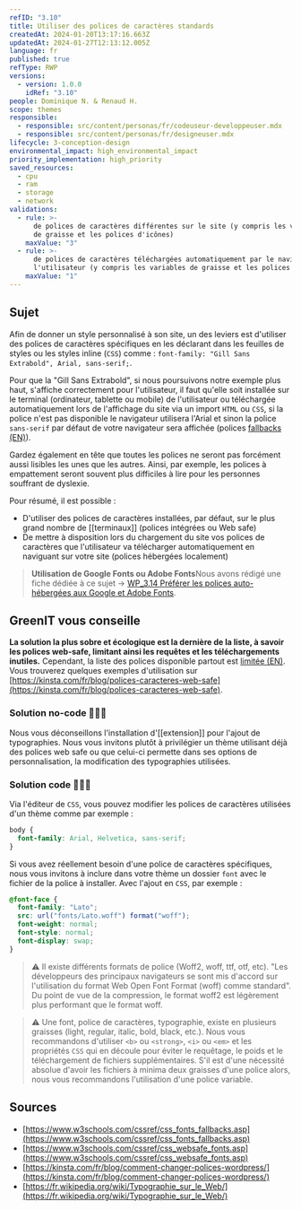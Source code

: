 ```yaml
---
refID: "3.10"
title: Utiliser des polices de caractères standards
createdAt: 2024-01-20T13:17:16.663Z
updatedAt: 2024-01-27T12:13:12.005Z
language: fr
published: true
refType: RWP
versions:
  - version: 1.0.0
    idRef: "3.10"
people: Dominique N. & Renaud H.
scope: themes
responsible:
  - responsible: src/content/personas/fr/codeuseur-developpeuser.mdx
  - responsible: src/content/personas/fr/designeuser.mdx
lifecycle: 3-conception-design
environmental_impact: high_environmental_impact
priority_implementation: high_priority
saved_resources:
  - cpu
  - ram
  - storage
  - network
validations:
  - rule: >-
      de polices de caractères différentes sur le site (y compris les variables
      de graisse et les polices d'icônes)
    maxValue: "3"
  - rule: >-
      de polices de caractères téléchargées automatiquement par le navigateur de
      l'utilisateur (y compris les variables de graisse et les polices d'icônes)
    maxValue: "1"
---
```


## Sujet

Afin de donner un style personnalisé à son site, un des leviers est d'utiliser des polices de caractères spécifiques en les déclarant dans les feuilles de styles ou les styles inline (`CSS`) comme : `font-family: "Gill Sans Extrabold", Arial, sans-serif;`.

Pour que la "Gill Sans Extrabold", si nous poursuivons notre exemple plus haut, s'affiche correctement pour l'utilisateur, il faut qu'elle soit installée sur le terminal (ordinateur, tablette ou mobile) de l'utilisateur ou téléchargée automatiquement lors de l'affichage du site via un import `HTML` ou `CSS`, si la police n'est pas disponible le navigateur utilisera l'Arial et sinon la police `sans-serif` par défaut de votre navigateur sera affichée (polices [fallbacks (EN)](https://www.w3schools.com/cssref/css_fonts_fallbacks.asp)).

Gardez également en tête que toutes les polices ne seront pas forcément aussi lisibles les unes que les autres. Ainsi, par exemple, les polices à empattement seront souvent plus difficiles à lire pour les personnes souffrant de dyslexie.

Pour résumé, il est possible :

- D'utiliser des polices de caractères installées, par défaut, sur le plus grand nombre de \[\[terminaux]] (polices intégrées ou Web safe)
- De mettre à disposition lors du chargement du site vos polices de caractères que l'utilisateur va télécharger automatiquement en naviguant sur votre site (polices hébergées localement)

> **Utilisation de Google Fonts ou Adobe Fonts**Nous avons rédigé une fiche dédiée à ce sujet → [WP_3.14 Préférer les polices auto-hébergées aux Google et Adobe Fonts](WP_3.14-preferer-l-utilisation-de-polices-auto-hebergees-aux-polices-cdn.md).

## GreenIT vous conseille

**La solution la plus sobre et écologique est la dernière de la liste, à savoir les polices web-safe, limitant ainsi les requêtes et les téléchargements inutiles.** Cependant, la liste des polices disponible partout est [limitée (EN)](https://www.w3schools.com/cssref/css_websafe_fonts.asp). Vous trouverez quelques exemples d'utilisation sur [https://kinsta.com/fr/blog/polices-caracteres-web-safe](https://kinsta.com/fr/blog/polices-caracteres-web-safe).

### Solution no-code 🌱🌱🌱

Nous vous déconseillons l'installation d'\[\[extension]] pour l'ajout de typographies. Nous vous invitons plutôt à privilégier un thème utilisant déjà des polices web safe ou que celui-ci permette dans ses options de personnalisation, la modification des typographies utilisées.

### Solution code 🌱🌱🌱

Via l'éditeur de `CSS`, vous pouvez modifier les polices de caractères utilisées d'un thème comme par exemple :

```css
body {
  font-family: Arial, Helvetica, sans-serif;
}
```

Si vous avez réellement besoin d'une police de caractères spécifiques, nous vous invitons à inclure dans votre thème un dossier `font` avec le fichier de la police à installer. Avec l'ajout en `CSS`, par exemple :

```css
@font-face {
  font-family: "Lato";
  src: url("fonts/Lato.woff") format("woff");
  font-weight: normal;
  font-style: normal;
  font-display: swap;
}
```

> ⚠️ Il existe différents formats de police (Woff2, woff, ttf, otf, etc). "Les développeurs des principaux navigateurs se sont mis d'accord sur l'utilisation du format Web Open Font Format (woff) comme standard". Du point de vue de la compression, le format woff2 est légèrement plus performant que le format woff.

> ⚠️ Une font, police de caractères, typographie, existe en plusieurs graisses (light, regular, italic, bold, black, etc.). Nous vous recommandons d'utiliser `<b>` ou `<strong>`, `<i>` ou `<em>` et les propriétés `CSS` qui en découle pour éviter le requêtage, le poids et le téléchargement de fichiers supplémentaires. S'il est d'une nécessité absolue d'avoir les fichiers à minima deux graisses d'une police alors, nous vous recommandons l'utilisation d'une police variable.

## Sources

- [https://www.w3schools.com/cssref/css_fonts_fallbacks.asp](https://www.w3schools.com/cssref/css_fonts_fallbacks.asp)
- [https://www.w3schools.com/cssref/css_websafe_fonts.asp](https://www.w3schools.com/cssref/css_websafe_fonts.asp)
- [https://kinsta.com/fr/blog/comment-changer-polices-wordpress/](https://kinsta.com/fr/blog/comment-changer-polices-wordpress/)
- [https://fr.wikipedia.org/wiki/Typographie_sur_le_Web/](https://fr.wikipedia.org/wiki/Typographie_sur_le_Web/)
